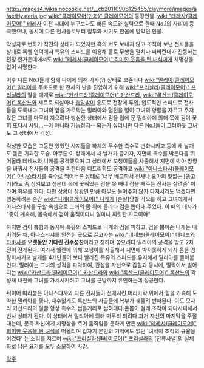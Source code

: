 http://images4.wikia.nocookie.net/__cb20110906125455/claymore/images/a/ae/Hysteria.jpg
[[wiki:"클레이모어(만화)" 클레이모어]]의 등장인물. [[wiki:"테레사(클레이모어)" 테레사]] 이전 시대에 누구보다도 빠른 속도와 실력으로 한때 No.1의 자리에 등극했으나, 동시에 다른 전사들로부터 질투와 시기도 한몸에 받았던 인물.

각성자로 변하기 직전의 상태가 되었지만 흑의 서도 보내지 않고 조직이 보낸 전사들을 상대로 록웰 언덕에서 특유의 스피드를 이용해 홀로 무쌍을 펼치다 피비린내가 진동하는 전장 한가운데에서도 [[wiki:"테레사(클레이모어)" 희미한 웃음을 띈 녀석]]에게 치명상을 입어 사망한다.

이후 다른 No.1들과 함께 다에에 의해 가사(?) 상태로 보존되다 [[wiki:"밀리아(클레이모어)" 밀리아]]를 주축으로 한 전사의 난을 진압하기 위해 [[wiki:"프리실라(클레이모어)" 프리실라]]의 팔을 매개로 [[wiki:"카산드라(클레이모어)" 카산드라]], [[wiki:"록산느(클레이모어)" 록산느]]와 세트로 되살아나 [[총알받이]] 용도로 전장에 투입, 압도적인 스피드로 전사들을 도륙내다 그녀의 앞을 가로막는 밀리아와 혈전을 벌여 그녀의 양팔을 자르고 주저앉은 그녀를 마무리 지으려다 방심한 상태에서 검을 입에 문 밀리아에 의해 목에 검이 꽃혀 또다시 사망...--이 아니라 기능정지-- 되는가 싶더니만 다른 No.1들이 그러하듯 그녀도 그 상태에서 각성.

각성한 모습은 그동안 있었던 사지들을 하체의 무수한 촉수로 변화시키고 등에 새 날개도 돋은 기괴한 모습. 아무튼 이 상태에서 새 날개가 뜯기자, 지면에 촉수를 박은다음 뛰어올라 데네브와 니케를 공격했으며 그 상태에서 꼬챙이들을 사출해서 지면에 박아 방향을 바꿔서 전사들의 공격을 피한다음 디트리히도 공격하고 [[wiki:"아나스타샤(클레이모어)" 아나스타샤]]를 촉수로 찍어누른 상태로 '너무 배고파서 전사나 요마의 맛없는 [똥고기]라도 좀 삼켜보고 싶은데 목에 꽃혀있는 검을 못 빼니 검을 빼주는 전사는 살려줌' 이라며 회유를 한다. 다만 상황이 상황인 만큼 아무도 들어주지 않자 다져서라도 먹겠다면 행동하려는 순간 [[wiki:"니케(클레이모어)" 니케]]가 [순살]당할 각오를 하고 그녀에게서 아나스타샤를 구할 속셈으로 그녀의 몸 위에 올라타 검을 뽑아내 주었다. 이 때의 대사가 "좋아 계속해, 몸속에서 검이 움직이다니 얼마나 짜릿한 자극이야"

하지만 검이 뽑힘과 동시에 특유의 스피드로 니케의 검을 피하고, 검을 뽑아준 니케는 내버려둔 채, 아나스탸샤를 안전한 곳으로 끌고가는 [[wiki:"데네브(클레이모어)" 데네브]]와 [[타바사]]를 '''오랫동안 기다린 진수성찬'''이라고 칭하며 쫓으려다 밀리아의 공격을 받고 2차전이 전개된다. 여기서 헬렌에 의해 꼬챙이를 사출해서 지면에 박지못하게 되자 몸을 경량화시키고 날개를 4개만들어 보다 빨라진 특유의 스피드를 유지해서 밀리아를 몰아붙인다. 밀리아는 그녀의 성격을 파악하여, 관심을 자신으로 좁힘과 동시에, 멀찍이서 벌어지는 [[wiki:"카산드라(클레이모어)" 카산드라]]와 [[wiki:"록산느(클레이모어)" 록산느]]의 각성체 내전에 그녀를 가세시키려고 그녀를 근방까지 유인하는데 성공한다. 

뒤이어 따라붙은 아나스탸샤와 다른 전사들이 전개시킨 머리카락 위에서 힘을 가속해 도약한 밀리아를 쫓다, 재수없게도 록산느의 사출물에 복부가 꿰뚫려 반파된다. 이도 모자라 카산드라의 얼굴 형상 촉수의 씹을거리로 씹혀대다 온몸이 걸레 조각이 되다시피해서 빈사 상태가 된다. 이 상태에서 밀리아에 의해 마무리 되려다 과거 자신의 마지막을 주절대는데, 문득 자신에게 치명상을 주어 움직임을 둔하게 만든 [[wiki:"테레사(클레이모어)" 희미한 웃음을 띈 녀석]]을 떠올리며 갑자기 본인의 기억에도 없던 '녀석이 조직의 규율을 어겼다' 는 소리를 지르며 [[wiki:"프리실라(클레이모어)" 프리실라]]의 [잔류사념]의 실체화로 남은 요기를 모두 소모하여 사망.

[[각주]]
